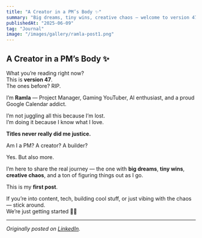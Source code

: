 ```yaml
---
title: "A Creator in a PM’s Body ✨"
summary: "Big dreams, tiny wins, creative chaos — welcome to version 47 of figuring things out in public."
publishedAt: "2025-06-09"
tag: "Journal"
image: "/images/gallery/ramla-post1.png"
---
```


## A Creator in a PM’s Body ✨

What you’re reading right now?  
This is **version 47**.  
The ones before? RIP.

I’m **Ramla** — Project Manager, Gaming YouTuber, AI enthusiast, and a proud Google Calendar addict.

I’m not juggling all this because I’m lost.  
I’m doing it because I know what I love.

**Titles never really did me justice.**

Am I a PM? A creator? A builder?

Yes. But also more.

I’m here to share the real journey — the one with **big dreams**, **tiny wins**, **creative chaos**, and a ton of figuring things out as I go.

This is my **first post**.

If you’re into content, tech, building cool stuff, or just vibing with the chaos — stick around.  
We’re just getting started 💙✨

---

_Originally posted on [LinkedIn](https://www.linkedin.com/feed/update/urn:li:activity:7337813942490034176/)._
